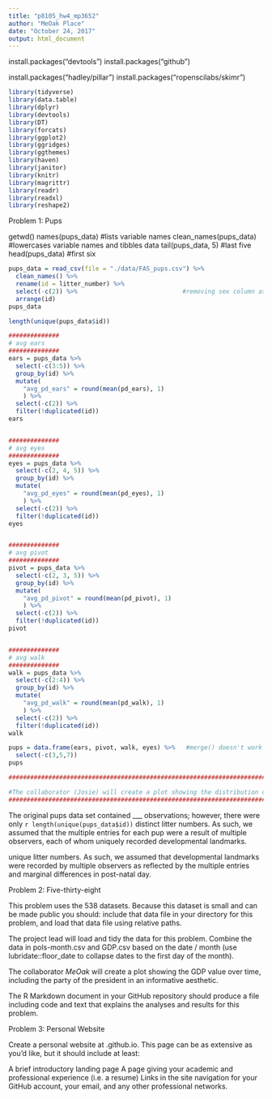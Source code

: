 ```yaml
---
title: "p8105_hw4_mp3652"
author: "MeOak Place"
date: "October 24, 2017"
output: html_document
---
```


install.packages("devtools")
install.packages("github")

install.packages("hadley/pillar")
install.packages("ropenscilabs/skimr")

```r
library(tidyverse)
library(data.table)
library(dplyr)
library(devtools)
library(DT)
library(forcats)
library(ggplot2)
library(ggridges)
library(ggthemes)
library(haven)
library(janitor)
library(knitr)
library(magrittr)
library(readr)
library(readxl)
library(reshape2)
```

###################################

Problem 1:  Pups

###################################

getwd()
names(pups_data) #lists variable names
clean_names(pups_data) #lowercases variable names and tibbles data
tail(pups_data, 5) #last five
head(pups_data) #first six

```r
pups_data = read_csv(file = "./data/FAS_pups.csv") %>% 
  clean_names() %>% 
  rename(id = litter_number) %>% 
  select(-c(2)) %>%                             #removing sex column as key is n/a
  arrange(id)
pups_data

length(unique(pups_data$id))

##############
# avg ears
##############
ears = pups_data %>%            
  select(-c(3:5)) %>% 
  group_by(id) %>% 
  mutate(
    "avg_pd_ears" = round(mean(pd_ears), 1)
    ) %>% 
  select(-c(2)) %>% 
  filter(!duplicated(id))
ears


##############
# avg eyes
##############
eyes = pups_data %>%                            
  select(-c(2, 4, 5)) %>% 
  group_by(id) %>% 
  mutate(
    "avg_pd_eyes" = round(mean(pd_eyes), 1)
    ) %>% 
  select(-c(2)) %>% 
  filter(!duplicated(id))
eyes


##############
# avg pivot
##############
pivot = pups_data %>%
  select(-c(2, 3, 5)) %>% 
  group_by(id) %>% 
  mutate(
    "avg_pd_pivot" = round(mean(pd_pivot), 1)
    ) %>% 
  select(-c(2)) %>% 
  filter(!duplicated(id))
pivot


##############
# avg walk
##############
walk = pups_data %>%
  select(-c(2:4)) %>% 
  group_by(id) %>% 
  mutate(
    "avg_pd_walk" = round(mean(pd_walk), 1)
    ) %>% 
  select(-c(2)) %>% 
  filter(!duplicated(id))
walk

pups = data.frame(ears, pivot, walk, eyes) %>%   #merge() doesn't work here b/c we are joining four df's, not just two
  select(-c(3,5,7))
pups

#########################################################################################################

#The collaborator (Josie) will create a plot showing the distribution of post-natal days for each developmental landmark.
#########################################################################################################
```
The original pups data set contained ___ observations; however, there were only `r length(unique(pups_data$id))` distinct litter numbers.  As such, we assumed that the multiple entries for each pup were a result of multiple observers, each of whom uniquely recorded developmental landmarks. 

unique litter numbers.  As such,  we assumed that developmental landmarks were recorded by multiple observers as reflected by the multiple entries and marginal differences in post-natal day.

###################################

Problem 2:  Five-thirty-eight

###################################


This problem uses the 538 datasets. 
Because this dataset is small and can be made public you should:
  include that data file in your directory for this problem, and 
    load that data file using relative paths.

The project lead will load and tidy the data for this problem. 
Combine the data in pols-month.csv and GDP.csv based on the date / month 
  (use lubridate::floor_date to collapse dates to the first day of the month).

The collaborator *MeOak* will create a plot showing the GDP value over time, 
  including the party of the president in an informative aesthetic.

The R Markdown document in your GitHub repository should 
  produce a file including code and text that explains the analyses and results for this problem.


###################################

Problem 3:  Personal Website

###################################

Create a personal website at <YOUR_GH_NAME>.github.io. This page can be as extensive as you’d like, but it should include at least:

A brief introductory landing page
A page giving your academic and professional experience (i.e. a resume)
Links in the site navigation for your GitHub account, your email, and any other professional networks.

